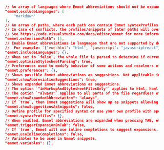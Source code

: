 ```json

// An array of languages where Emmet abbreviations should not be expanded.
"emmet.excludeLanguages": [
    "markdown"
],
// An array of paths, where each path can contain Emmet syntaxProfiles and/or snippet files.
// In case of conflicts, the profiles/snippets of later paths will override those of earlier paths.
// See https://code.visualstudio.com/docs/editor/emmet for more information and an example snippet file.
"emmet.extensionsPath": [],
// Enable Emmet abbreviations in languages that are not supported by default. Add a mapping here between the language and Emmet supported language.
//  For example: `{"vue-html": "html", "javascript": "javascriptreact"}`
"emmet.includeLanguages": {},
// When set to `false`, the whole file is parsed to determine if current position is valid for expanding Emmet abbreviations. When set to `true`, only the content around the current position in CSS/SCSS/Less files is parsed.
"emmet.optimizeStylesheetParsing": true,
// Preferences used to modify behavior of some actions and resolvers of Emmet.
"emmet.preferences": {},
// Shows possible Emmet abbreviations as suggestions. Not applicable in stylesheets or when emmet.showExpandedAbbreviation is set to `"never"`.
"emmet.showAbbreviationSuggestions": true,
// Shows expanded Emmet abbreviations as suggestions.
// The option `"inMarkupAndStylesheetFilesOnly"` applies to html, haml, jade, slim, xml, xsl, css, scss, sass, less and stylus.
// The option `"always"` applies to all parts of the file regardless of markup/css.
"emmet.showExpandedAbbreviation": "always",
// If `true`, then Emmet suggestions will show up as snippets allowing you to order them as per `editor.snippetSuggestions` setting.
"emmet.showSuggestionsAsSnippets": false,
// Define profile for specified syntax or use your own profile with specific rules.
"emmet.syntaxProfiles": {},
// When enabled, Emmet abbreviations are expanded when pressing TAB, even when completions do not show up. When disabled, completions that show up can still be accepted by pressing TAB.
"emmet.triggerExpansionOnTab": false,
// If `true`, Emmet will use inline completions to suggest expansions. To prevent the non-inline completion item provider from showing up as often while this setting is `true`, turn `editor.quickSuggestions` to `inline` or `off` for the `other` item.
"emmet.useInlineCompletions": false,
// Variables to be used in Emmet snippets.
"emmet.variables": {},
```